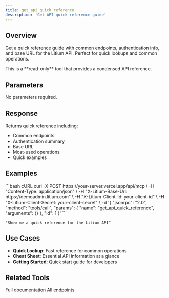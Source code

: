 ```yaml
---
title: get_api_quick_reference
description: 'Get API quick reference guide'
---
```


## Overview

Get a quick reference guide with common endpoints, authentication info, and base URL for the Litium API. Perfect for quick lookups and common operations.

<Info>
  This is a **read-only** tool that provides a condensed API reference.
</Info>

## Parameters

No parameters required.

## Response

Returns quick reference including:
- Common endpoints
- Authentication summary
- Base URL
- Most-used operations
- Quick examples

## Examples

<CodeGroup>
```bash cURL
curl -X POST https://your-server.vercel.app/api/mcp \
  -H "Content-Type: application/json" \
  -H "X-Litium-Base-Url: https://demoadmin.litium.com" \
  -H "X-Litium-Client-Id: your-client-id" \
  -H "X-Litium-Client-Secret: your-client-secret" \
  -d '{
    "jsonrpc": "2.0",
    "method": "tools/call",
    "params": {
      "name": "get_api_quick_reference",
      "arguments": {}
    },
    "id": 1
  }'
```

```text Natural Language
"Show me a quick reference for the Litium API"
```
</CodeGroup>

## Use Cases

- **Quick Lookup**: Fast reference for common operations
- **Cheat Sheet**: Essential API information at a glance
- **Getting Started**: Quick start guide for developers

## Related Tools

<CardGroup cols={2}>
  <Card title="get_full_api_documentation" href="/tools/api-documentation/get-full-api-documentation">Full documentation</Card>
  <Card title="get_all_api_endpoints" href="/tools/api-discovery/get-all-api-endpoints">All endpoints</Card>
</CardGroup>

